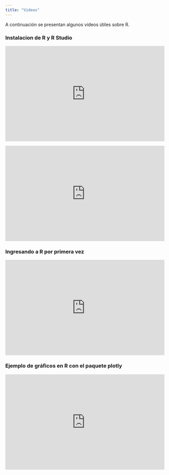 ```yaml
---
title: "Videos"
---
```


A continuación se presentan algunos videos útiles sobre R.

### Instalacion de R y R Studio

<p><iframe width="500" height="300" src="https://www.youtube.com/embed/47AZtI1siTM" frameborder="0" allowfullscreen=""></iframe></p>

<p><iframe width="500" height="300" src="https://www.youtube.com/embed/wr4sJMHWn5s" frameborder="0" allowfullscreen=""></iframe></p>

### Ingresando a R por primera vez

<p><iframe width="500" height="300" src="https://www.youtube.com/embed/cPblSmw9SRQ" frameborder="0" allowfullscreen=""></iframe></p>

### Ejemplo de gráficos en R con el paquete plotly

<p><iframe width="500" height="300" src="https://www.youtube.com/embed/F7_mMS0A-es" frameborder="0" allowfullscreen=""></iframe></p>

